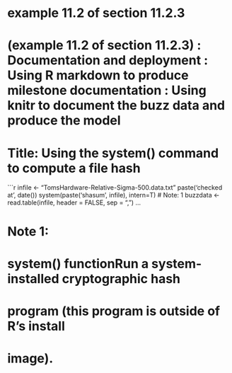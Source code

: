 # example 11.2 of section 11.2.3 
# (example 11.2 of section 11.2.3)  : Documentation and deployment : Using R markdown to produce milestone documentation : Using knitr to document the buzz data and produce the model 
# Title: Using the system() command to compute a file hash 

```r
infile <- "TomsHardware-Relative-Sigma-500.data.txt"
paste('checked at', date())
system(paste('shasum', infile), intern=T)  	# Note: 1 
buzzdata <- read.table(infile, header = FALSE, sep = ",")
...

# Note 1: 
#   system() functionRun a system-installed cryptographic hash 
#   program (this program is outside of R’s install 
#   image). 

